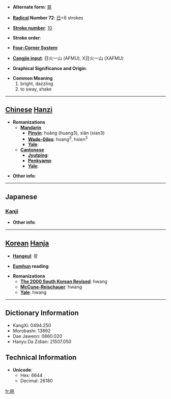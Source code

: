 * '''Alternate form''': [[晃]]

* '''[[Wiktionary:Chinese radical index| Radical]] Number 72''': [[Wiktionary:Chinese radical index 日|日]]+6 strokes

* '''[[Wiktionary:Chinese total strokes index|Stroke number]]''': [[Wiktionary:Chinese total strokes index 10|10]]

* '''Stroke order''': 

* '''[[Wiktionary:Chinese four corner index|Four-Corner System]]''': 

* '''[[Wiktionary:Chinese Cangjie index|Cangjie input]]''': 日火一山 (AFMU), X日火一山 (XAFMU)

* '''Graphical Significance and Origin''': 

* '''Common Meaning'''
*#bright, dazzling
*# to sway, shake


----

== [[Chinese]] [[Hanzi]] ==

* '''Romanizations'''
** '''[[Mandarin]]'''
*** '''[[Pinyin]]''': huǎng (huang3), xiǎn (xian3)
*** '''[[Wade-Giles]]''': huang<sup>3</sup>, hsien<sup>3</sup>
*** '''[[Yale]]''': 
** '''[[Cantonese]]'''
*** '''[[Jyutping]]''':
*** '''[[Penkyamp]]''': 
*** '''[[Yale]]''': 

* '''Other info''': 

----

==Japanese==
===[[Kanji]]===
{{kanji|on readings=[[こう]] (kō), [[おう]] (ō)|kun readings=[[あきらか]] (akiraka)}}

* '''Other info''':  

----

== [[Korean]] [[Hanja]] ==

* '''[[Hangeul]]''': 황

* '''[[Eumhun]] reading''': 

* '''Romanizations'''
** '''[[The 2000 South Korean Revised Romanization|The 2000 South Korean Revised]]''': hwang
** '''[[McCune-Reischauer]]''': hwang
** '''[[Yale]]''': hwang

----

== Dictionary Information ==

* KangXi: 0494.250
* Morobashi: 13892
* Dae Jaweon: 0860.020
* Hanyu Da Zidian: 21507.050

== Technical Information ==

* '''Unicode''':
** Hex: 6644
** Decimal: 26180

[[fr:晄]]